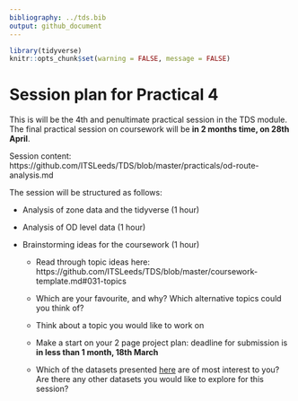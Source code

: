 ```yaml
---
bibliography: ../tds.bib
output: github_document
---
```


<!-- message to students, 2021-01-28 -->

```r
library(tidyverse)
knitr::opts_chunk$set(warning = FALSE, message = FALSE)
```

# Session plan for Practical 4

This is will be the 4th and penultimate practical session in the TDS module.
The final practical session on coursework will be **in 2 months time, on 28th April**.

Session content: https://github.com/ITSLeeds/TDS/blob/master/practicals/od-route-analysis.md

The session will be structured as follows:

- Analysis of zone data and the tidyverse (1 hour)

- Analysis of OD level data (1 hour)

- Brainstorming ideas for the coursework (1 hour)

  - Read through topic ideas here: https://github.com/ITSLeeds/TDS/blob/master/coursework-template.md#031-topics 

  - Which are your favourite, and why? Which alternative topics could you think of?  

  - Think about a topic you would like to work on 

  - Make a start on your 2 page project plan: deadline for submission is **in less than 1 month, 18th March**
  
  - Which of the datasets presented [here](https://github.com/ITSLeeds/TDS/blob/master/coursework-template.md#032-datasets) are of most interest to you? Are there any other datasets you would like to explore for this session?
